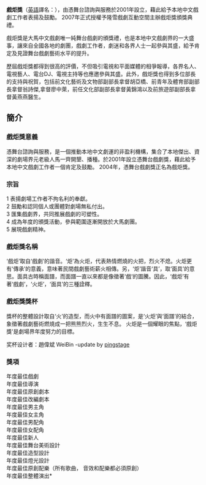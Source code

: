 {{advert|time=2017-04-03T20:42:41+00:00}}
{{autobiography|time=2017-04-03T20:42:41+00:00}}
{{Infobox award
| name           = 戲炬獎<br/><font size="-1">{{lang|en|Asli Drama Awards (ADA)}}</font>
| current_awards = 第15屆戲炬獎
| image          = 
| imagesize      = 
| alt            = 戲炬獎標誌
| caption        = 戲炬獎標誌
| description    = 中文戲劇工作者
| presenter      = [[ASLI戏剧联盟|ASLI戏剧联盟]]
| host           = 
| date           = 每年2月<!-- {{Start date|YYYY|MM|DD}} -->
| location       = 吉隆坡舉辦
| country        = {{MAL}}
| reward         = 
| year           = [[第1屆戲炬獎|2001年]]1月19日
| year2          = [[第15屆戲炬獎|2018年]]3月31日
| holder         = 
| website        = [http://myasli.org/ada/ada_intro/ 戲炬獎官方網站]
| network        = 
| radio          = 
| runtime        = 
| ratings        = 
| previous       = 
| main           = 
| next           = 
}}

'''戲炬獎'''（[[英語|英語]]譯名：'''{{lang|en|Asli Drama Awards，ADA}}'''），由憑舞台諮詢與服務於2001年設立，藉此給予本地中文戲劇工作者表揚及鼓勵。 2007年正式授權予隆雪戲劇互動空間主辦戲炬獎頒獎典禮。

戲炬獎是大馬中文戲劇唯一純舞台戲劇的頒獎禮，也是本地中文戲劇界的一大盛事，讓來自全國各地的劇團，戲劇工作者，劇迷和各界人士一起參與其盛，給予肯定及見證舞台戲劇藝術水平的提升。

歷屆戲炬獎都得到很高的評價，不但吸引電視和平面媒體的相爭報導，各界名人、電視藝人、電台DJ、電視主持等也應邀參與其盛。此外，戲炬獎也得到多位部長的支持與祝賀，包括前文化藝術及文物部副部長拿督胡亞橋、前青年及體育部副部長拿督翁詩傑,拿督廖中萊，前任文化部副部長拿督黃錦鴻以及前旅遊部副部長拿督黃燕燕醫生。

== 簡介 ==
=== 戲炬獎意義 ===
憑舞台諮詢與服務，是一個推動本地中文劇運的非盈利機構，集合了本地傑出、資深的劇場界元老級人馬一齊開墾、播種。於2001年設立憑舞台戲劇獎，藉此給予本地中文戲劇工作者一個肯定及鼓勵。 2004年，憑舞台戲劇獎正名為戲炬獎。

=== 宗旨 ===
1 表揚劇場工作者不拘名利的奉獻。<br>
2 鼓勵和認同個人或團體對劇場無私付出。<br>
3 匯集戲劇界，共同推展戲劇的可塑性。<br>
4 成為年度的頒獎活動，參與範圍逐漸開放於大馬劇團。<br>
5 展現戲劇精神。

=== 戲炬獎名稱 ===
‘戲炬’取自‘戲劇’的諧音。‘炬’為火炬，代表熱情燃燒的火把，烈火不熄。火炬更有‘傳承’的意義，意味著民間戲劇藝術薪火相傳。另，‘炬’諧音‘具’，取‘面具’的意思。面具古時稱面譜，而面譜一直以來都是像徵著‘戲’的圖騰。因此，‘戲炬’有著‘戲劇’，‘火炬’，‘面具’的三種詮釋。

=== 戲炬獎獎杯 ===
獎杯的整體設計取自‘火’的造型，而火中有面譜的圖案，是‘火炬’與‘面譜’的結合，象徵著戲劇藝術燃燒成一把熊熊烈火，生生不息。
火炬是一個耀眼的焦點，‘戲炬獎’是劇場界年度努力的目標。

奖杯设计者：趙偉斌 WeiBin -update by [https://www.facebook.com/pingstage/ pingstage] {{Wayback|url=https://www.facebook.com/pingstage/ |date=20200527103354 }}

=== 獎項 ===
年度最佳戲劇<br>年度最佳導演<br>年度最佳原創劇本<br>年度最佳改編劇本<br>年度最佳男主角<br>年度最佳女主角<br>年度最佳男配角<br>年度最佳女配角<br>年度最佳新人<br>年度最佳舞台美術設計<br>年度最佳造型設計<br>年度最佳燈光設計<br>年度最佳原創配樂（所有歌曲， 音效和配樂都必須原創）<br>年度最佳整體演出*